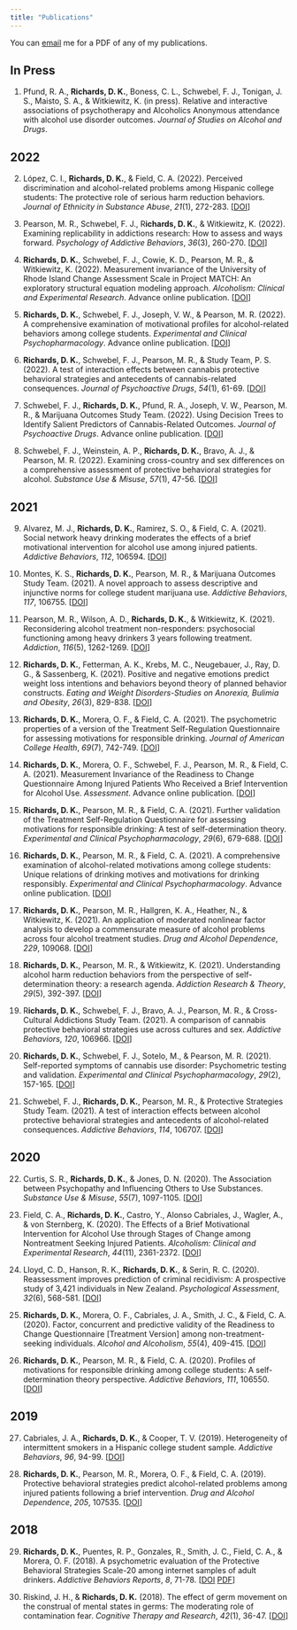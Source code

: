 ```yaml
---
title: "Publications"
---
```


You can [email](mailto:dkrichards@unm.edu) me for a PDF of any of my publications.

## In Press

1.  Pfund, R. A., **Richards, D. K.**, Boness, C. L., Schwebel, F. J., Tonigan, J. S., Maisto, S. A., & Witkiewitz, K. (in press). Relative and interactive associations of psychotherapy and Alcoholics Anonymous attendance with alcohol use disorder outcomes. *Journal of Studies on Alcohol and Drugs*.

## 2022

2.  López, C. I., **Richards, D. K.**, & Field, C. A. (2022). Perceived discrimination and alcohol-related problems among Hispanic college students: The protective role of serious harm reduction behaviors. *Journal of Ethnicity in Substance Abuse*, *21*(1), 272-283. \[[DOI](https://doi.org/10.1080/15332640.2020.1747040)\]

3.  Pearson, M. R., Schwebel, F. J., R**ichards, D. K.**, & Witkiewitz, K. (2022). Examining replicability in addictions research: How to assess and ways forward. *Psychology of Addictive Behaviors*, *36*(3), 260-270. \[[DOI](https://psycnet.apa.org/doi/10.1037/adb0000730)\]

4.  **Richards, D. K.**, Schwebel, F. J., Cowie, K. D., Pearson, M. R., & Witkiewitz, K. (2022). Measurement invariance of the University of Rhode Island Change Assessment Scale in Project MATCH: An exploratory structural equation modeling approach. *Alcoholism: Clinical and Experimental Research*. Advance online publication. \[[DOI](https://doi.org/10.1111/acer.14849)\]

5.  **Richards, D. K.**, Schwebel, F. J., Joseph, V. W., & Pearson, M. R. (2022). A comprehensive examination of motivational profiles for alcohol-related behaviors among college students. *Experimental and Clinical Psychopharmacology*. Advance online publication. \[[DOI](https://psycnet.apa.org/doi/10.1037/pha0000605)\]

6.  **Richards, D. K.**, Schwebel, F. J., Pearson, M. R., & Study Team, P. S. (2022). A test of interaction effects between cannabis protective behavioral strategies and antecedents of cannabis-related consequences. *Journal of Psychoactive Drugs*, *54*(1), 61-69. \[[DOI](https://doi.org/10.1080/02791072.2021.1909188)\]

7.  Schwebel, F. J., **Richards, D. K.**, Pfund, R. A., Joseph, V. W., Pearson, M. R., & Marijuana Outcomes Study Team. (2022). Using Decision Trees to Identify Salient Predictors of Cannabis-Related Outcomes. *Journal of Psychoactive Drugs*. Advance online publication. \[[DOI](https://doi.org/10.1080/02791072.2021.2014081)\]

8.  Schwebel, F. J., Weinstein, A. P., **Richards, D. K.**, Bravo, A. J., & Pearson, M. R. (2022). Examining cross-country and sex differences on a comprehensive assessment of protective behavioral strategies for alcohol. *Substance Use & Misuse*, *57*(1), 47-56. \[[DOI](https://doi.org/10.1080/10826084.2021.1990330)\]

## 2021

9.  Alvarez, M. J., **Richards, D. K.**, Ramirez, S. O., & Field, C. A. (2021). Social network heavy drinking moderates the effects of a brief motivational intervention for alcohol use among injured patients. *Addictive Behaviors*, *112*, 106594. \[[DOI](https://doi.org/10.1016/j.addbeh.2020.106594)\]

10. Montes, K. S., **Richards, D. K.**, Pearson, M. R., & Marijuana Outcomes Study Team. (2021). A novel approach to assess descriptive and injunctive norms for college student marijuana use. *Addictive Behaviors*, *117*, 106755. \[[DOI](https://doi.org/10.1016/j.addbeh.2020.106755)\]

11. Pearson, M. R., Wilson, A. D., **Richards, D. K.**, & Witkiewitz, K. (2021). Reconsidering alcohol treatment non-responders: psychosocial functioning among heavy drinkers 3 years following treatment. *Addiction*, *116*(5), 1262-1269. \[[DOI](https://doi.org/10.1111/add.15280)\]

12. **Richards, D. K.**, Fetterman, A. K., Krebs, M. C., Neugebauer, J., Ray, D. G., & Sassenberg, K. (2021). Positive and negative emotions predict weight loss intentions and behaviors beyond theory of planned behavior constructs. *Eating and Weight Disorders-Studies on Anorexia, Bulimia and Obesity*, *26*(3), 829-838. \[[DOI](https://doi.org/10.1007/s40519-020-00917-4)\]

13. **Richards, D. K.**, Morera, O. F., & Field, C. A. (2021). The psychometric properties of a version of the Treatment Self-Regulation Questionnaire for assessing motivations for responsible drinking. *Journal of American College Health*, *69*(7), 742-749. \[[DOI](https://doi.org/10.1080/07448481.2019.1706536)\]

14. **Richards, D. K.**, Morera, O. F., Schwebel, F. J., Pearson, M. R., & Field, C. A. (2021). Measurement Invariance of the Readiness to Change Questionnaire Among Injured Patients Who Received a Brief Intervention for Alcohol Use. *Assessment*. Advance online publication. \[[DOI](https://doi.org/10.1177/10731911211040106)\]

15. **Richards, D. K.**, Pearson, M. R., & Field, C. A. (2021). Further validation of the Treatment Self-Regulation Questionnaire for assessing motivations for responsible drinking: A test of self-determination theory. *Experimental and Clinical Psychopharmacology*, *29*(6), 679-688. \[[DOI](https://psycnet.apa.org/doi/10.1037/pha0000405)\]

16. **Richards, D. K.**, Pearson, M. R., & Field, C. A. (2021). A comprehensive examination of alcohol-related motivations among college students: Unique relations of drinking motives and motivations for drinking responsibly. *Experimental and Clinical Psychopharmacology*. Advance online publication. \[[DOI](https://psycnet.apa.org/doi/10.1037/pha0000526)\]

17. **Richards, D. K.**, Pearson, M. R., Hallgren, K. A., Heather, N., & Witkiewitz, K. (2021). An application of moderated nonlinear factor analysis to develop a commensurate measure of alcohol problems across four alcohol treatment studies. *Drug and Alcohol Dependence*, *229*, 109068. \[[DOI](https://doi.org/10.1016/j.drugalcdep.2021.109068)\]

18. **Richards, D. K.**, Pearson, M. R., & Witkiewitz, K. (2021). Understanding alcohol harm reduction behaviors from the perspective of self-determination theory: a research agenda. *Addiction Research & Theory*, *29*(5), 392-397. \[[DOI](https://doi.org/10.1080/16066359.2020.1863378)\]

19. R**ichards, D. K.**, Schwebel, F. J., Bravo, A. J., Pearson, M. R., & Cross-Cultural Addictions Study Team. (2021). A comparison of cannabis protective behavioral strategies use across cultures and sex. *Addictive Behaviors*, *120*, 106966. \[[DOI](https://doi.org/10.1016/j.addbeh.2021.106966)\]

20. **Richards, D. K.**, Schwebel, F. J., Sotelo, M., & Pearson, M. R. (2021). Self-reported symptoms of cannabis use disorder: Psychometric testing and validation. *Experimental and Clinical Psychopharmacology*, *29*(2), 157-165. \[[DOI](https://psycnet.apa.org/doi/10.1037/pha0000455)\]

21. Schwebel, F. J., **Richards, D. K.**, Pearson, M. R., & Protective Strategies Study Team. (2021). A test of interaction effects between alcohol protective behavioral strategies and antecedents of alcohol-related consequences. *Addictive Behaviors*, *114*, 106707. \[[DOI](https://doi.org/10.1016/j.addbeh.2020.106707)\]

## 2020

22. Curtis, S. R., **Richards, D. K.**, & Jones, D. N. (2020). The Association between Psychopathy and Influencing Others to Use Substances. *Substance Use & Misuse*, *55*(7), 1097-1105. \[[DOI](https://doi.org/10.1080/10826084.2020.1729196)\]

23. Field, C. A., **Richards, D. K.**, Castro, Y., Alonso Cabriales, J., Wagler, A., & von Sternberg, K. (2020). The Effects of a Brief Motivational Intervention for Alcohol Use through Stages of Change among Nontreatment Seeking Injured Patients. *Alcoholism: Clinical and Experimental Research*, *44*(11), 2361-2372. \[[DOI](https://doi.org/10.1111/acer.14466)\]

24. Lloyd, C. D., Hanson, R. K., **Richards, D. K.**, & Serin, R. C. (2020). Reassessment improves prediction of criminal recidivism: A prospective study of 3,421 individuals in New Zealand. *Psychological Assessment*, *32*(6), 568-581. \[[DOI](https://doi.org/10.1037/pas0000813)\]

25. **Richards, D. K.**, Morera, O. F., Cabriales, J. A., Smith, J. C., & Field, C. A. (2020). Factor, concurrent and predictive validity of the Readiness to Change Questionnaire \[Treatment Version\] among non-treatment-seeking individuals. *Alcohol and Alcoholism*, *55*(4), 409-415. \[[DOI](https://doi.org/10.1093/alcalc/agaa021)\]

26. **Richards, D. K.**, Pearson, M. R., & Field, C. A. (2020). Profiles of motivations for responsible drinking among college students: A self-determination theory perspective. *Addictive Behaviors*, *111*, 106550. \[[DOI](https://doi.org/10.1016/j.addbeh.2020.106550)\]

## 2019

27. Cabriales, J. A., **Richards, D. K.**, & Cooper, T. V. (2019). Heterogeneity of intermittent smokers in a Hispanic college student sample. *Addictive Behaviors*, *96*, 94-99. \[[DOI](https://doi.org/10.1016/j.addbeh.2019.04.028)\]

28. **Richards, D. K.**, Pearson, M. R., Morera, O. F., & Field, C. A. (2019). Protective behavioral strategies predict alcohol-related problems among injured patients following a brief intervention. *Drug and Alcohol Dependence*, *205*, 107535. \[[DOI](https://doi.org/10.1016/j.drugalcdep.2019.06.037)\]

## 2018

29. **Richards, D. K.**, Puentes, R. P., Gonzales, R., Smith, J. C., Field, C. A., & Morera, O. F. (2018). A psychometric evaluation of the Protective Behavioral Strategies Scale-20 among internet samples of adult drinkers. *Addictive Behaviors Reports*, *8*, 71-78. \[[DOI](https://doi.org/10.1016/j.abrep.2018.08.002) [PDF](Richards2018_PBSS20_Adults.pdf)\]

30. Riskind, J. H., & **Richards, D. K.** (2018). The effect of germ movement on the construal of mental states in germs: The moderating role of contamination fear. *Cognitive Therapy and Research*, *42*(1), 36-47. \[[DOI](https://doi.org/10.1007/s10608-017-9877-2)\]
